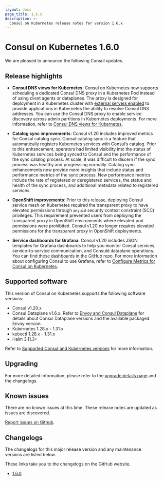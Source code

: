 ```yaml
---
layout: docs
page_title: 1.6.x
description: >-
  Consul on Kubernetes release notes for version 1.6.x
---
```


# Consul on Kubernetes 1.6.0

We are pleased to announce the following Consul updates.

## Release highlights


- **Consul DNS views for Kubernetes**: Consul on Kubernetes now supports scheduling a dedicated Consul DNS proxy in a Kubernetes Pod instead of using client agents or dataplanes. The proxy is designed for deployment in a Kubernetes cluster with [external servers enabled](/consul/docs/k8s/deployment-configurations/servers-outside-kubernetes) to provide applications in Kubernetes the ability to resolve Consul DNS addresses. You can use the Consul DNS proxy to enable service discovery across admin partitions in Kubernetes deployments. For more information, refer to [Consul DNS views for Kubernetes](/consul/docs/k8s/dns/views).

- **Catalog sync improvements**: Consul v1.20 includes improved metrics for Consul catalog sync. Consul catalog sync is a feature that automatically registers Kubernetes services with Consul’s catalog. Prior to this enhancement, operators had limited visibility into the status of Kubernetes services being synced to Consul and the performance of the sync catalog process. At scale, it was difficult to discern if the sync process was healthy and progressing normally. Catalog sync enhancements now provide more insights that include status and performance metrics of the sync process. New performance metrics include the rate of registered or deregistered services, the status and health of the sync process, and additional metadata related to registered services.

- **OpenShift improvements**: Prior to this release, deploying Consul service mesh on Kubernetes required the transparent proxy to have elevated permissions through `anyuid` security context constraint (SCC) privileges. This requirement prevented users from deploying the transparent proxy in OpenShift environments where elevated pod permissions were prohibited. Consul v1.20 no longer requires elevated permissions for the transparent proxy in OpenShift deployments.

- **Service dashboards for Grafana**: Consul v1.20 includes JSON templates for Grafana dashboards to help you monitor Consul services, service-to-service communication, and Consuld dataplane operations. You can [find these dashboards in the GitHub repo](https://github.com/hashicorp/consul/tree/main/grafana). For more information about configuring Consul to use Grafana, refer to [Configure Metrics for Consul on Kubernetes](/consul/docs/k8s/connect/observability/metrics).

## Supported software

This version of Consul on Kubernetes supports the following software versions:

- Consul v1.20.x
- Consul Dataplane v1.6.x. Refer to [Envoy and Consul Dataplane](/consul/docs/v1.19.x/connect/proxies/envoy#envoy-and-consul-dataplane) for details about Consul Dataplane versions and the available packaged Envoy version.
- Kubernetes 1.28.x - 1.31.x
- kubectl 1.28.x - 1.31.x
- Helm 3.11.3+

Refer to [Supported Consul and Kubernetes versions](/consul/docs/v1.19.x/k8s/compatibility#supported-consul-and-kubernetes-versions) for more information.

## Upgrading

For more detailed information, please refer to the [upgrade details page](/consul/docs/upgrading/upgrade-specific) and the changelogs.

## Known issues

There are no known issues at this time. These release notes are updated as issues are discovered.

[Report issues on Github](https://github.com/hashicorp/consul-k8s/issues).

## Changelogs

The changelogs for this major release version and any maintenance versions are listed below.

<Note> These links take you to the changelogs on the GitHub website. </Note>

- [1.6.0](https://github.com/hashicorp/consul-k8s/releases/tag/v1.6.0)
